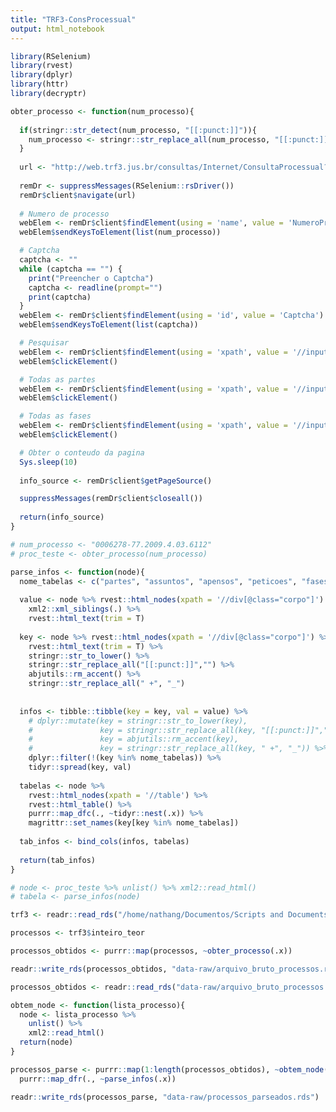 ```yaml
---
title: "TRF3-ConsProcessual"
output: html_notebook
---
```


```r
library(RSelenium)
library(rvest)
library(dplyr)
library(httr)
library(decryptr)
```

```r
obter_processo <- function(num_processo){
  
  if(stringr::str_detect(num_processo, "[[:punct:]]")){
    num_processo <- stringr::str_replace_all(num_processo, "[[:punct:]]", "")  
  }
  
  url <- "http://web.trf3.jus.br/consultas/Internet/ConsultaProcessual?NumeroProcesso="
    
  remDr <- suppressMessages(RSelenium::rsDriver())
  remDr$client$navigate(url)
  
  # Numero de processo
  webElem <- remDr$client$findElement(using = 'name', value = 'NumeroProcesso')
  webElem$sendKeysToElement(list(num_processo))

  # Captcha
  captcha <- ""
  while (captcha == "") {
    print("Preencher o Captcha")
    captcha <- readline(prompt="")
    print(captcha)
  }
  webElem <- remDr$client$findElement(using = 'id', value = 'Captcha')
  webElem$sendKeysToElement(list(captcha))

  # Pesquisar
  webElem <- remDr$client$findElement(using = 'xpath', value = '//input[@value="Pesquisar"]')
  webElem$clickElement()

  # Todas as partes
  webElem <- remDr$client$findElement(using = 'xpath', value = '//input[@id="todasPartes"]')
  webElem$clickElement()

  # Todas as fases
  webElem <- remDr$client$findElement(using = 'xpath', value = '//input[@id="todasFases"]')
  webElem$clickElement()

  # Obter o conteudo da pagina
  Sys.sleep(10)
  
  info_source <- remDr$client$getPageSource()

  suppressMessages(remDr$client$closeall())
  
  return(info_source)
}

# num_processo <- "0006278-77.2009.4.03.6112"
# proc_teste <- obter_processo(num_processo)
```

```r
parse_infos <- function(node){
  nome_tabelas <- c("partes", "assuntos", "apensos", "peticoes", "fases")
  
  value <- node %>% rvest::html_nodes(xpath = '//div[@class="corpo"]') %>% 
    xml2::xml_siblings(.) %>% 
    rvest::html_text(trim = T)
  
  key <- node %>% rvest::html_nodes(xpath = '//div[@class="corpo"]') %>% 
    rvest::html_text(trim = T) %>% 
    stringr::str_to_lower() %>% 
    stringr::str_replace_all("[[:punct:]]","") %>% 
    abjutils::rm_accent() %>% 
    stringr::str_replace_all(" +", "_")
    
  
  infos <- tibble::tibble(key = key, val = value) %>%
    # dplyr::mutate(key = stringr::str_to_lower(key),
    #               key = stringr::str_replace_all(key, "[[:punct:]]",""),
    #               key = abjutils::rm_accent(key),
    #               key = stringr::str_replace_all(key, " +", "_")) %>% 
    dplyr::filter(!(key %in% nome_tabelas)) %>% 
    tidyr::spread(key, val)
  
  tabelas <- node %>%
    rvest::html_nodes(xpath = '//table') %>% 
    rvest::html_table() %>% 
    purrr::map_dfc(., ~tidyr::nest(.x)) %>% 
    magrittr::set_names(key[key %in% nome_tabelas])
  
  tab_infos <- bind_cols(infos, tabelas)
  
  return(tab_infos)
}

# node <- proc_teste %>% unlist() %>% xml2::read_html()
# tabela <- parse_infos(node)
```

```r
trf3 <- readr::read_rds("/home/nathang/Documentos/Scripts and Documents/ESTAGIO_ABJ/ABJ/trfs/jurisprudencia/data-raw/rds_data/trf3.rds")

processos <- trf3$inteiro_teor

processos_obtidos <- purrr::map(processos, ~obter_processo(.x))

readr::write_rds(processos_obtidos, "data-raw/arquivo_bruto_processos.rds")
```

```r
processos_obtidos <- readr::read_rds("data-raw/arquivo_bruto_processos.rds")

obtem_node <- function(lista_processo){
  node <- lista_processo %>% 
    unlist() %>% 
    xml2::read_html()
  return(node)
}

processos_parse <- purrr::map(1:length(processos_obtidos), ~obtem_node(processos_obtidos[.x])) %>% 
  purrr::map_dfr(., ~parse_infos(.x))

readr::write_rds(processos_parse, "data-raw/processos_parseados.rds")
```

